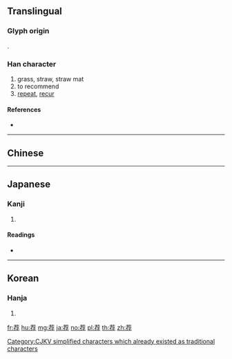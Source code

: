 {{character info/new}}
{{also|薦}}
==Translingual==

===Glyph origin===
{{Han etym}}
{{Han compound|艸|存|c1=s|c2=p|ls=psc}}.

[[Category:CJKV simplified characters which already existed as traditional characters]]

===Han character===
{{Han char|rn=140|rad=艸|as=06|sn=12|four=44247|canj=TKLD}}
# grass, straw, straw mat
# to recommend
# [[repeat]], [[recur]]

====References====
* {{Han ref|kx=1031.060|dkj=30951|dj=1490.060|hdz=53201.040|uh=8350|ud=33616|bh=AFF2|bd=45042}}

----

==Chinese==
{{zh-see|薦}}

----

==Japanese==

===Kanji===
{{ja-kanji|grade=|rs=艸06}}

# {{defn|lang=ja|sort=艸06}}

====Readings====
* {{ja-readings|on=[[せん]] (sen), [[ぜん]] (zen)|kun=[[しきりに]] (shikirini)|nanori=}}

----

==Korean==

===Hanja===
{{ko-hanja|hangeul=[[천]], [[건]]|eumhun=|rv=cheon, geon|mr=ch'ŏn, kŏn|y=chen, ken}}

# {{defn|lang=ko|sort=艸06}}

[[fr:荐]]
[[hu:荐]]
[[mg:荐]]
[[ja:荐]]
[[no:荐]]
[[pl:荐]]
[[th:荐]]
[[zh:荐]]